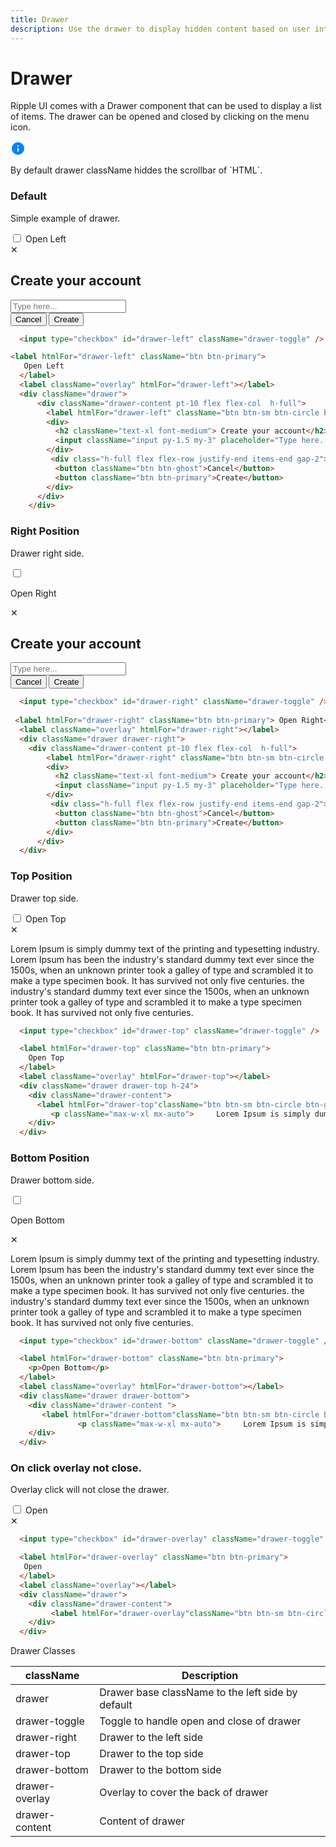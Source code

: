 ```yaml
---
title: Drawer
description: Use the drawer to display hidden content based on user interaction.
---
```


# Drawer

Ripple UI comes with a Drawer component that can be used to display a list of items. The drawer can be opened and closed by clicking on the menu icon.

<div className="alert border border-border">
  <div>
    <svg
      width="24"
      height="24"
      viewBox="0 0 48 48"
      fill="none"
      xmlns="http://www.w3.org/2000/svg"
    >
      <path
        fillRule="evenodd"
        clipRule="evenodd"
        d="M24 4C12.96 4 4 12.96 4 24C4 35.04 12.96 44 24 44C35.04 44 44 35.04 44 24C44 12.96 35.04 4 24 4ZM24 34C22.9 34 22 33.1 22 32V24C22 22.9 22.9 22 24 22C25.1 22 26 22.9 26 24V32C26 33.1 25.1 34 24 34ZM26 18H22V14H26V18Z"
        fill="#0085FF"
      />
    </svg>
  </div>
  <div className="flex flex-col">
    <span className="text-content2">
      <p>By default drawer className hiddes the scrollbar of `HTML`.</p>
    </span>
  </div>
</div>

### Default

Simple example of drawer.

<div >
    <input type="checkbox" id="drawer-left" className="drawer-toggle" />
    <label htmlFor="drawer-left" className="btn btn-primary"> Open Left</label>
    <label className="overlay " htmlFor="drawer-left"></label>
    <div className="drawer">
      <div className="drawer-content pt-10 flex flex-col  h-full">
        <label htmlFor="drawer-left" className="btn btn-sm btn-circle btn-ghost absolute right-2 top-2">✕</label>
        <div>
          <h2 className="text-xl font-medium"> Create your account</h2>
          <input className="input py-1.5 my-3" placeholder="Type here..."/>
        </div>
         <div class="h-full flex flex-row justify-end items-end gap-2">
          <button className="btn btn-ghost">Cancel</button>
          <button className="btn btn-primary">Create</button>
        </div>
      </div>
    </div>
</div>

```html
  <input type="checkbox" id="drawer-left" className="drawer-toggle" />

<label htmlFor="drawer-left" className="btn btn-primary">
   Open Left
  </label>
  <label className="overlay" htmlFor="drawer-left"></label>
  <div className="drawer">
      <div className="drawer-content pt-10 flex flex-col  h-full">
        <label htmlFor="drawer-left" className="btn btn-sm btn-circle btn-ghost absolute right-2 top-2">✕</label>
        <div>
          <h2 className="text-xl font-medium"> Create your account</h2>
          <input className="input py-1.5 my-3" placeholder="Type here..."/>
        </div>
         <div class="h-full flex flex-row justify-end items-end gap-2">
          <button className="btn btn-ghost">Cancel</button>
          <button className="btn btn-primary">Create</button>
        </div>
      </div>
    </div>
```

### Right Position

Drawer right side.

  <input type="checkbox" id="drawer-right" className="drawer-toggle" />
 
  <label htmlFor="drawer-right" className="btn btn-primary">Open Right</label>
  <label className="overlay" htmlFor="drawer-right"></label>
  <div className="drawer drawer-right ">
    <div className="drawer-content pt-10 flex flex-col  h-full">
        <label htmlFor="drawer-right" className="btn btn-sm btn-circle btn-ghost absolute right-2 top-2">✕</label>
        <div>
          <h2 className="text-xl font-medium"> Create your account</h2>
          <input className="input py-1.5 my-3" placeholder="Type here..."/>
        </div>
         <div class="h-full flex flex-row justify-end items-end gap-2">
          <button className="btn btn-ghost">Cancel</button>
          <button className="btn btn-primary">Create</button>
        </div>
      </div>
  </div>


```html
  <input type="checkbox" id="drawer-right" className="drawer-toggle" />
 
 <label htmlFor="drawer-right" className="btn btn-primary"> Open Right</label>
  <label className="overlay" htmlFor="drawer-right"></label>
  <div className="drawer drawer-right">
    <div className="drawer-content pt-10 flex flex-col  h-full">
        <label htmlFor="drawer-right" className="btn btn-sm btn-circle btn-ghost absolute right-2 top-2">✕</label>
        <div>
          <h2 className="text-xl font-medium"> Create your account</h2>
          <input className="input py-1.5 my-3" placeholder="Type here..."/>
        </div>
         <div class="h-full flex flex-row justify-end items-end gap-2">
          <button className="btn btn-ghost">Cancel</button>
          <button className="btn btn-primary">Create</button>
        </div>
      </div>
  </div>
```

### Top Position

Drawer top side.

<div>
    <input type="checkbox" id="drawer-top" className="drawer-toggle" />
    <label htmlFor="drawer-top" className="btn btn-primary">Open Top</label>
    <label className="overlay" htmlFor="drawer-top"></label>
    <div className="drawer drawer-top">
      <div className="drawer-content ">
        <label htmlFor="drawer-top"className="btn btn-sm btn-circle btn-ghost absolute right-2 top-2">✕</label>
         <p className="max-w-xl mx-auto"> Lorem Ipsum is simply dummy text of the printing and typesetting industry. Lorem Ipsum has been          the industry's standard dummy text ever since the 1500s, when an unknown printer took a galley of        type and scrambled it to make a type specimen book. It has survived not only five centuries.  the industry's standard dummy text ever since the 1500s, when an unknown printer took a galley of        type and scrambled it to make a type specimen book. It has survived not only five centuries. </p>
      </div>
    </div>
</div>

```html
  <input type="checkbox" id="drawer-top" className="drawer-toggle" />

  <label htmlFor="drawer-top" className="btn btn-primary">
    Open Top
  </label>
  <label className="overlay" htmlFor="drawer-top"></label>
  <div className="drawer drawer-top h-24">
    <div className="drawer-content">
      <label htmlFor="drawer-top"className="btn btn-sm btn-circle btn-ghost absolute right-2 top-2">✕</label>
         <p className="max-w-xl mx-auto">     Lorem Ipsum is simply dummy text of the printing and typesetting industry. Lorem Ipsum has been          the industry's standard dummy text ever since the 1500s, when an unknown printer took a galley of        type and scrambled it to make a type specimen book. It has survived not only five centuries.  the industry's standard dummy text ever since the 1500s, when an unknown printer took a galley of        type and scrambled it to make a type specimen book. It has survived not only five centuries. </p>
    </div>
  </div>
```

### Bottom Position

Drawer bottom side.

<div >
    <input type="checkbox" id="drawer-bottom" className="drawer-toggle" />
    <label htmlFor="drawer-bottom" className="btn btn-primary">
      <p>Open Bottom</p>
    </label>
    <label className="overlay" htmlFor="drawer-bottom"></label>
    <div className="drawer drawer-bottom ">
      <div className="drawer-content">
        <label htmlFor="drawer-bottom"className="btn btn-sm btn-circle btn-ghost absolute right-2 top-2">✕</label>
         <p className="max-w-xl mx-auto">     Lorem Ipsum is simply dummy text of the printing and typesetting industry. Lorem Ipsum has been          the industry's standard dummy text ever since the 1500s, when an unknown printer took a galley of        type and scrambled it to make a type specimen book. It has survived not only five centuries.  the industry's standard dummy text ever since the 1500s, when an unknown printer took a galley of        type and scrambled it to make a type specimen book. It has survived not only five centuries. </p>
      </div>

  </div>
</div>

```html
  <input type="checkbox" id="drawer-bottom" className="drawer-toggle" />

  <label htmlFor="drawer-bottom" className="btn btn-primary">
    <p>Open Bottom</p>
  </label>
  <label className="overlay" htmlFor="drawer-bottom"></label>
  <div className="drawer drawer-bottom">
    <div className="drawer-content ">
       <label htmlFor="drawer-bottom"className="btn btn-sm btn-circle btn-ghost absolute right-2 top-2">✕</label>
               <p className="max-w-xl mx-auto">     Lorem Ipsum is simply dummy text of the printing and typesetting industry. Lorem Ipsum has been          the industry's standard dummy text ever since the 1500s, when an unknown printer took a galley of        type and scrambled it to make a type specimen book. It has survived not only five centuries.  the industry's standard dummy text ever since the 1500s, when an unknown printer took a galley of        type and scrambled it to make a type specimen book. It has survived not only five centuries. </p>
    </div>
  </div>
```

### On click overlay not close.

Overlay click will not close the drawer.

<div >
    <input type="checkbox" id="drawer-overlay" className="drawer-toggle" />
    <label htmlFor="drawer-overlay" className="btn btn-primary">Open  </label>
    <label className="overlay" ></label>
    <div className="drawer">
      <div className="drawer-content ">
        <label htmlFor="drawer-overlay"className="btn btn-sm btn-circle btn-ghost absolute right-2 top-2">✕</label>
      </div>
    </div>

</div>

```html
  <input type="checkbox" id="drawer-overlay" className="drawer-toggle" />

  <label htmlFor="drawer-overlay" className="btn btn-primary">
   Open
  </label>
  <label className="overlay"></label>
  <div className="drawer">
    <div className="drawer-content">
         <label htmlFor="drawer-overlay"className="btn btn-sm btn-circle btn-ghost absolute right-2 top-2">✕</label>
    </div>
  </div>
```

<Attributes >
<Attributes.Title>Drawer Classes</Attributes.Title>

| className      | Description                                       |
| -------------- | ------------------------------------------------- |
| drawer         | Drawer base className to the left side by default |
| drawer-toggle  | Toggle to handle open and close of drawer         |
| drawer-right   | Drawer to the left side                           |
| drawer-top     | Drawer to the top side                            |
| drawer-bottom  | Drawer to the bottom side                         |
| drawer-overlay | Overlay to cover the back of drawer               |
| drawer-content | Content of drawer                                 |

</Attributes>

<LinkRedirect
  contentLeft="Checkbox"
  hrefLeft="/docs/components/checkbox"
  contentRight="Dropdown"
  hrefRight="/docs/components/dropdown"
/>
```
